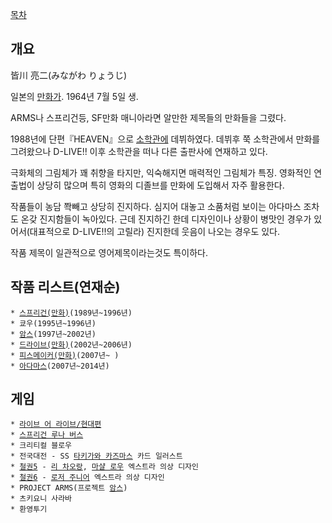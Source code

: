 [[목차]]

== 개요 ==
皆川 亮二(みながわ りょうじ)

일본의 [[만화가]]. 1964년 7월 5일 생.

ARMS나 스프리건등, SF만화 매니아라면 알만한 제목들의 만화들을 그렸다. 

1988년에 단편『HEAVEN』으로 [[소학관]]에 데뷔하였다. 데뷔후 쭉 소학관에서 만화를 그려왔으나 D-LIVE!! 이후 소학관을 떠나 다른 출판사에 연재하고 있다. 

극화체의 그림체가 꽤 취향을 타지만, 익숙해지면 매력적인 그림체가 특징. 영화적인 연출법이 상당히 많으며 특히 영화의 디졸브를 만화에 도입해서 자주 활용한다. 

작품들이 농담 쫙빼고 상당히 진지하다. 심지어 대놓고 소품처럼 보이는 아다마스 조차도 온갖 진지함들이 녹아있다. 근데 진지하긴 한데 디자인이나 상황이 병맛인 경우가 있어서(대표적으로 D-LIVE!!의 고릴라) 진지한데 웃음이 나오는 경우도 있다.

작품 제목이 일관적으로 영어제목이라는것도 특이하다.

== 작품 리스트(연재순) ==
 * [[스프리건(만화)]](1989년~1996년)
 * 쿄우(1995년~1996년)
 * [[암스]](1997년~2002년)
 * [[드라이브(만화)]](2002년~2006년)
 * [[피스메이커(만화)]](2007년~ )
 * [[아다마스]](2007년~2014년)
== 게임 ==
 * [[라이브 어 라이브/현대편]]
 * [[스프리건 루나 버스]]
 * 크리티컬 블로우
 * 전국대전 - SS [[타키가와 카즈마스]] 카드 일러스트
 * [[철권5]] - [[리 차오랑]], [[마샬 로우]] 엑스트라 의상 디자인
 * [[철권6]] - [[로저 주니어]] 엑스트라 의상 디자인
 * PROJECT ARMS(프로젝트 [[암스]])
 * 츠키요니 사라바
 * 환영투기
